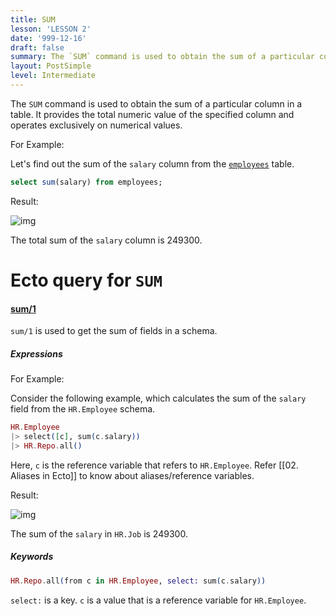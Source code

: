 ```yaml
---
title: SUM
lesson: 'LESSON 2'
date: '999-12-16'
draft: false
summary: The `SUM` command is used to obtain the sum of a particular column in a table. It provides the total numeric value of the specified column and operates exclusively on numerical values.
layout: PostSimple
level: Intermediate
---
```


The `SUM` command is used to obtain the sum of a particular column in a table. It provides the total numeric value of the specified column and operates exclusively on numerical values.

For Example:

Let's find out the sum of the `salary` column from the [`employees`](01.%20Introduction) table.

``` SQL
select sum(salary) from employees;
```

Result:

![img](/static/images/Pastedimage20231116144548.png)

The total sum of the `salary` column is 249300.

# Ecto query for `SUM`

#### [sum/1](https://hexdocs.pm/ecto/Ecto.Query.API.html#sum/1)

`sum/1` is used to get the sum of fields in a schema.  

##### Expressions

For Example:

Consider the following example, which calculates the sum of the `salary` field from the `HR.Employee` schema.

``` Elixir
HR.Employee 
|> select([c], sum(c.salary)) 
|> HR.Repo.all() 
```

Here, `c` is the reference variable that refers to `HR.Employee`. Refer [[02. Aliases in Ecto]] to know about aliases/reference variables.

Result:

![img](/static/images/Pastedimage20231116144804.png)

The sum of the `salary` in `HR.Job` is 249300.


##### Keywords


```Elixir
HR.Repo.all(from c in HR.Employee, select: sum(c.salary))    
```

`select:` is a key. `c` is a value that is a reference variable for `HR.Employee`. 